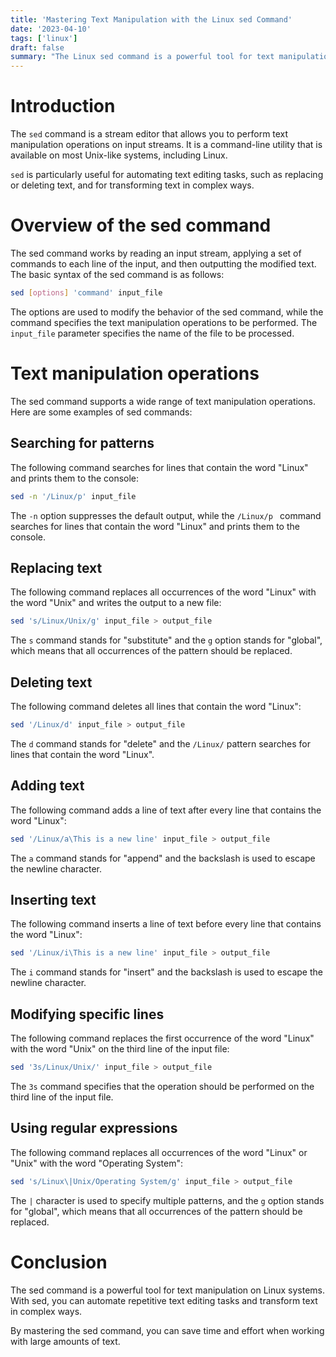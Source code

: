 ```yaml
---
title: 'Mastering Text Manipulation with the Linux sed Command'
date: '2023-04-10'
tags: ['linux']
draft: false
summary: "The Linux sed command is a powerful tool for text manipulation. It allows you to search for patterns in text and replace or delete them. With sed, you can automate repetitive tasks and transform text in complex ways. In this article, we'll provide an overview of the sed command and show you how to use it to manipulate text."
---
```


# Introduction

The `sed` command is a stream editor that allows you to perform text manipulation operations on input streams. It is a command-line utility that is available on most Unix-like systems, including Linux.

`sed` is particularly useful for automating text editing tasks, such as replacing or deleting text, and for transforming text in complex ways.

# Overview of the sed command

The sed command works by reading an input stream, applying a set of commands to each line of the input, and then outputting the modified text. The basic syntax of the sed command is as follows:

```bash
sed [options] 'command' input_file
```

The options are used to modify the behavior of the sed command, while the command specifies the text manipulation operations to be performed. The `input_file` parameter specifies the name of the file to be processed.

# Text manipulation operations

The sed command supports a wide range of text manipulation operations. Here are some examples of sed commands:

## Searching for patterns

The following command searches for lines that contain the word "Linux" and prints them to the console:

```bash
sed -n '/Linux/p' input_file
```

The `-n` option suppresses the default output, while the `/Linux/p ` command searches for lines that contain the word "Linux" and prints them to the console.

## Replacing text

The following command replaces all occurrences of the word "Linux" with the word "Unix" and writes the output to a new file:

```bash
sed 's/Linux/Unix/g' input_file > output_file
```

The `s` command stands for "substitute" and the `g` option stands for "global", which means that all occurrences of the pattern should be replaced.

## Deleting text

The following command deletes all lines that contain the word "Linux":

```bash
sed '/Linux/d' input_file > output_file
```

The `d` command stands for "delete" and the `/Linux/` pattern searches for lines that contain the word "Linux".

## Adding text

The following command adds a line of text after every line that contains the word "Linux":

```bash
sed '/Linux/a\This is a new line' input_file > output_file
```

The `a` command stands for "append" and the backslash is used to escape the newline character.

## Inserting text

The following command inserts a line of text before every line that contains the word "Linux":

```bash
sed '/Linux/i\This is a new line' input_file > output_file
```

The `i` command stands for "insert" and the backslash is used to escape the newline character.

## Modifying specific lines

The following command replaces the first occurrence of the word "Linux" with the word "Unix" on the third line of the input file:

```bash
sed '3s/Linux/Unix/' input_file > output_file
```

The `3s` command specifies that the operation should be performed on the third line of the input file.

## Using regular expressions

The following command replaces all occurrences of the word "Linux" or "Unix" with the word "Operating System":

```bash
sed 's/Linux\|Unix/Operating System/g' input_file > output_file
```

The `|` character is used to specify multiple patterns, and the `g` option stands for "global", which means that all occurrences of the pattern should be replaced.

# Conclusion

The sed command is a powerful tool for text manipulation on Linux systems. With sed, you can automate repetitive text editing tasks and transform text in complex ways.

By mastering the sed command, you can save time and effort when working with large amounts of text.
